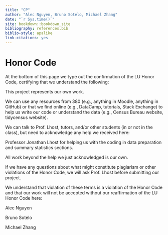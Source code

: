```yaml
--- 
title: "CP"
author: "Alec Nguyen, Bruno Sotelo, Michael Zhang"
date: "`r Sys.time()`"
site: bookdown::bookdown_site
bibliography: references.bib
biblio-style: apalike
link-citations: yes
---
```



# Honor Code {-}

At the bottom of this page we type out the confirmation of the LU Honor Code, certifying that we understand the following: 

This project represents our own work. 

We can use any resources from 380 (e.g., anything in Moodle, anything in GitHub) or that we find online (e.g., DataCamp, tutorials, Stack Exchange) to help us write our code or understand the data (e.g., Census Bureau website, tidycensus website). 

We can talk to Prof. Lhost, tutors, and/or other students (in or not in the class), but need to acknowledge any help we received here: 

Professor Jonathan Lhost for helping us with the coding in data preparation and summary statistics sections.

All work beyond the help we just acknowledged is our own. 

If we have any questions about what might constitute plagiarism or other violations of the Honor Code, we will ask Prof. Lhost before submitting our project. 

We understand that violation of these terms is a violation of the Honor Code and that our work will not be accepted without our reaffirmation of the LU Honor Code here: 

Alec Nguyen

Bruno Sotelo

Michael Zhang
